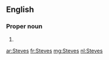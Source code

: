 ==English==

===Proper noun===
{{head|en|proper noun plural form}}

# {{plural of|Steve|lang=en}}

[[ar:Steves]]
[[fr:Steves]]
[[mg:Steves]]
[[nl:Steves]]
